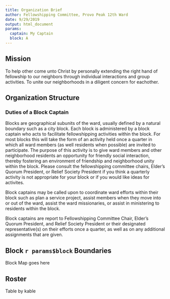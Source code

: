 ```yaml
---
title: Organization Brief
author: Fellowshipping Committee, Provo Peak 12th Ward
date: 9/29/2019
output: html_document
params:
  captain: My Captain
  block: A
---
```


## Mission

To help other come unto Christ by personally extending the right hand of fellowship to our neighbors through individual interactions and group activities. To unite our neighborhoods in a diligent concern for eachother.

## Organization Structure
### Duties of a Block Captain
Blocks are geographical subunits of the ward, usually defined by a natural boundary such as a city block. Each block is administered by a block captain who acts to facilitate fellowshipping activities within the block. For most blocks this will take the form of an activity held once a quarter in which all ward members (as well residents when possible) are invited to participate. The purpose of this activity is to give ward members and other neighborhood residents an opportunity for friendly social interaction, thereby fostering an environment of friendship and neighborhood unity within the block. Please consult the fellowshipping committee chairs, Elder's Quorum President, or Relief Society President if you think a quarterly activity is not appropriate for your block or if you would like ideas for activites.

Block captains may be called upon to coordinate ward efforts within their block such as plan a service project, assist members when they move into or out of the ward, assist the ward missionaries, or assist in ministering to residents within the block.

Block captains are report to Fellowshipping Committee Chair, Elder's Quorum President, and Relief Society President or their designated representative(s) on their efforts once a quarter, as well as on any additional assignments that are given.

## Block `r params$block` Boundaries

Block Map goes here

## Roster

Table by kable